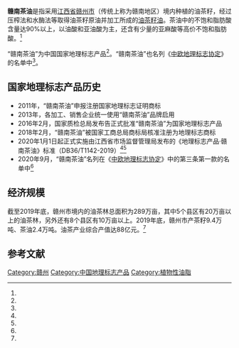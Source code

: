 '''赣南茶油'''是指采用[[江西省|江西省]][[赣州市|赣州市]]（传统上称为赣南地区）境内种植的油茶籽，经过压榨法和水酶法等取得油茶籽原油并加工所成的[[茶油|油茶籽油]]。茶油中的不饱和脂肪酸含量达90%以上，以油酸和亚油酸为主，还含有少量的亚麻酸等高价不饱和脂肪酸。<ref name="周&徐"/>

“赣南茶油”为中国国家地理标志产品<ref name="ganzhou.gov"/>。“赣南茶油”也名列《[[中欧地理标志协定|中欧地理标志协定]]》的名单中<ref name="协定"/>。

== 国家地理标志产品历史 ==
* 2011年，“赣南茶油”申报注册国家地理标志证明商标
* 2013年，各加工、销售企业统一使用“赣南茶油”品牌启用
* 2016年2月，国家质检总局发布告正式批准“赣南茶油”为国家地理标志产品
* 2018年2月，“赣南茶油”被国家工商总局商标局核准注册为地理标志商标
* 2020年1月1日起正式实施由江西省市场监督管理局发布的《地理标志产品·赣南茶油》标准（DB36/T1142-2019）<ref name="周&徐"/><ref name="赖"/>
* 2020年9月，“赣南茶油”名列在《[[中欧地理标志协定|中欧地理标志协定]]》中的第三条第一款的名单中<ref name="协定"/>

== 经济规模 ==
截至2019年底，赣州市境内的油茶林总面积为289万亩，其中5个县区有20万亩以上的油茶林，另外还有8个县区有10万亩以上。2019年底，赣州市产茶籽9.4万吨、茶油2.4万吨。油茶产业综合产值达88亿元。<ref name="ganzhou.gov"/>

== 参考文献 ==
{{Reflist|30em|refs=
<ref name="周&徐">{{cite web | url = https://www.sohu.com/a/326052500_329871 | title = 官宣！“赣南茶油”有了地方标准！ | author = 周丽华&徐笠 | language = zh | publisher = 赣南日报/搜狐 | date = 2019-07-10 | accessdate = 2020-09-30 | archive-date = 2020-10-31 | archive-url = https://web.archive.org/web/20201031075523/https://www.sohu.com/a/326052500_329871 | dead-url = no }}</ref>

<ref name="赖">{{cite web | url = http://jx.ifeng.com/a/20190711/7530227_0.shtml | title = “赣南茶油”地方标准发布 2020年1月1日起正式实施 | author = 赖凤珍 | language = zh | publisher = 客家新闻网/凤凰网 | date = 2019-07-11 | accessdate = 2020-09-30}}</ref>

<ref name="ganzhou.gov">{{cite web | url = https://www.ganzhou.gov.cn/c100022/2020-09/24/content_e25f9ded7953448d90d395938d88f229.shtml | title = 赣南茶油入围中国农产品地域品牌价值榜 | author = 欧艳芬 | language = zh | publisher = 赣州市人民政府 | date = 2020-09-24 | accessdate = 2020-09-30 | archive-date = 2020-11-26 | archive-url = https://web.archive.org/web/20201126181019/https://www.ganzhou.gov.cn/c100022/2020-09/24/content_e25f9ded7953448d90d395938d88f229.shtml | dead-url = no }}</ref>

<ref name="协定">{{cite web | url = http://www.ciplawyer.cn/images/www/202009/21163738j0th.pdf | title = 中华人民共和国政府与欧洲联盟地理标志保护与合作协定 | format = PDF | language = zh | publisher =  | accessdate = 2020-09-27}}</ref>
}}

[[Category:赣州|Category:赣州]]
[[Category:中国地理标志产品|Category:中国地理标志产品]]
[[Category:植物性油脂|Category:植物性油脂]]